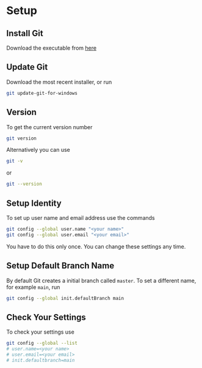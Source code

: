 # Setup

## Install Git

Download the executable from [here](https://git-scm.com/)

## Update Git

Download the most recent installer, or run

```bash
git update-git-for-windows
```

## Version

To get the current version number

```bash
git version
```

::: {.callout-note}
Alternatively you can use
```bash
git -v
```

or

```bash
git --version
```
:::

## Setup Identity

To set up user name and email address use the commands

```bash
git config --global user.name "<your name>"
git config --global user.email "<your email>"
```

You have to do this only once. You can change these settings any time.

## Setup Default Branch Name

By default Git creates a initial branch called `master`. To set a different
name, for example `main`, run

```bash
git config --global init.defaultBranch main
```

## Check Your Settings

To check your settings use

```bash
git config --global --list
# user.name=<your name>
# user.email=<your email>
# init.defaultbranch=main
```
